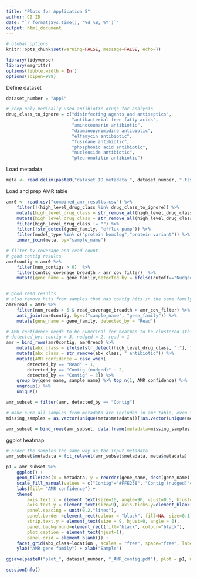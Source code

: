 ```yaml
---
title: "Plots for Application 5"
author: CZ ID
date: "`r format(Sys.time(), '%d %B, %Y')`"
output: html_document
---
```


```r
# global_options
knitr::opts_chunk$set(warning=FALSE, message=FALSE, echo=T)
```

```r
library(tidyverse)
library(magrittr)
options(tibble.width = Inf)
options(scipen=999)
```


Define dataset
```r
dataset_number = "App5"

# keep only medically used antibiotic drugs for analysis
drug_class_to_ignore = c("disinfecting agents and antiseptics",
                         "antibacterial free fatty acids",
                         "aminocoumarin antibiotic", 
                         "diaminopyrimidine antibiotic",
                         "elfamycin antibiotic",
                         "fusidane antibiotic",
                         "phosphonic acid antibiotic",
                         "nucleoside antibiotic", 
                         "pleuromutilin antibiotic") 
```



Load metadata
```r
meta <- read.delim(paste0("dataset_ID_metadata_", dataset_number, ".tsv")) %>% mutate(amr_cov_filter=5)
```



Load and prep AMR table
```r
amr0 <- read.csv("combined_amr_results.csv") %>% 
    filter(!(high_level_drug_class %in% drug_class_to_ignore)) %>% 
    mutate(high_level_drug_class = str_remove_all(high_level_drug_class, paste(drug_class_to_ignore, collapse = "|"))) %>% 
    mutate(high_level_drug_class = str_remove_all(high_level_drug_class, "^; | ;|; $")) %>% 
    filter(high_level_drug_class != "") %>% 
    filter(!str_detect(gene_family, "efflux pump")) %>% 
    filter(model_type %in% c("protein homolog","protein variant")) %>% 
    inner_join(meta, by="sample_name") 

# filter by coverage and read count
# good contig results
amr0contig = amr0 %>%     
    filter(num_contigs > 0)  %>%     
    filter(contig_coverage_breadth > amr_cov_filter)  %>% 
    mutate(gene_name = gene_family,detected_by = ifelse(cutoff=="Nudged", "Contig (nudged)", "Contig")) 


# good read results
# also remove hits from samples that has contig hits in the same family in the same sample
amr0read = amr0 %>%     
    filter(num_reads > 5 & read_coverage_breadth > amr_cov_filter) %>% 
    anti_join(amr0contig, by=c("sample_name", "gene_family")) %>% 
    mutate(gene_name = gene_family, detected_by = "Read")

# AMR_confidence needs to be numerical for heatmap to be clustered (this is not used for this plot)
# detected_by: contig = 3, nudged = 2, read = 1
amr = bind_rows(amr0contig, amr0read) %>% 
    mutate(abx_class = ifelse(str_detect(high_level_drug_class, ";"), "multiple drug classes", high_level_drug_class)) %>% 
    mutate(abx_class = str_remove(abx_class, " antibiotic")) %>%
    mutate(AMR_confidence = case_when(
        detected_by == "Read" ~ 1,
        detected_by == "Contig (nudged)" ~ 2,
        detected_by == "Contig" ~ 3)) %>% 
    group_by(gene_name, sample_name) %>% top_n(1, AMR_confidence) %>% 
    ungroup() %>%
    unique() 

amr_subset = filter(amr, detected_by == "Contig")

# make sure all samples from metadata are included in amr table, even for those with no hits
missing_samples = as.vector(unique(meta$metadata))[!as.vector(unique(meta$metadata)) %in% (amr_subset$metadata)]

amr_subset = bind_rows(amr_subset, data.frame(metadata=missing_samples))

```



ggplot heatmap
```r
# order the samples the same way as the input metadata
amr_subset$metadata = fct_relevel(amr_subset$metadata, meta$metadata)

p1 = amr_subset %>% 
    ggplot() +
    geom_tile(aes(x = metadata, y = reorder(gene_name, desc(gene_name)), fill = detected_by), color = "black", size=0.2) +
    scale_fill_manual(values = c("Contig"="#FFE238", "Contig (nudged)"="orange", "Read"="indianred1")) +
    labs(fill= "AMR confidence") + 
    theme(
        axis.text.x = element_text(size=10, angle=90, vjust=0.5, hjust=1), axis.ticks.x = element_blank(),
        axis.text.y = element_text(size=9), axis.ticks.y=element_blank(),
        panel.spacing = unit(0.2,"lines"),
        panel.border =element_rect(colour = "black", fill=NA, size=0.1),
        strip.text.y = element_text(size = 9, hjust=0, angle = 0),
        panel.background=element_rect(fill="black", colour="black"),
        plot.caption = element_text(hjust=1),
        panel.grid = element_blank()) +
    facet_grid(abx_class~location , scales = "free", space="free", labeller = label_wrap_gen(width=5)) +
    ylab("AMR gene family") + xlab("Sample")

ggsave(paste0("plot_", dataset_number, "_AMR_contig.pdf"), plot = p1, width = 8, height =8)
```



```r
sessionInfo()
```
